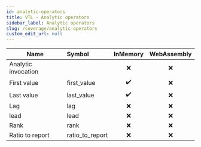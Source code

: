 ```yaml
---
id: analytic-operators
title: VTL - Analytic operators
sidebar_label: Analytic operators
slug: /coverage/analytic-operators
custom_edit_url: null
---
```


| Name                | Symbol          |      InMemory      | WebAssembly |
| ------------------- | :-------------- | :----------------: | :---------: |
| Analytic invocation |                 |        :x:         |     :x:     |
| First value         | first_value     | :heavy_check_mark: |     :x:     |
| Last value          | last_value      | :heavy_check_mark: |     :x:     |
| Lag                 | lag             |        :x:         |     :x:     |
| lead                | lead            |        :x:         |     :x:     |
| Rank                | rank            |        :x:         |     :x:     |
| Ratio to report     | ratio_to_report |        :x:         |     :x:     |
